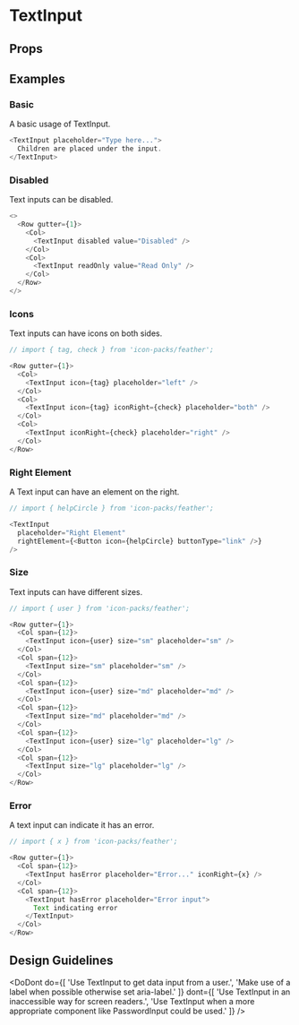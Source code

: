 
<Meta title="TextInput" />

# TextInput

<Description of="TextInput" />

## Props

<Props of="TextInput" />

## Examples

### Basic

A basic usage of TextInput.

```js live
<TextInput placeholder="Type here...">
  Children are placed under the input.
</TextInput>
```

### Disabled

Text inputs can be disabled.

```js live
<>
  <Row gutter={1}>
    <Col>
      <TextInput disabled value="Disabled" />
    </Col>
    <Col>
      <TextInput readOnly value="Read Only" />
    </Col>
  </Row>
</>
```

### Icons

Text inputs can have icons on both sides.

```js live
// import { tag, check } from 'icon-packs/feather';

<Row gutter={1}>
  <Col>
    <TextInput icon={tag} placeholder="left" />
  </Col>
  <Col>
    <TextInput icon={tag} iconRight={check} placeholder="both" />
  </Col>
  <Col>
    <TextInput iconRight={check} placeholder="right" />
  </Col>
</Row>
```

### Right Element

A Text input can have an element on the right.

```js live
// import { helpCircle } from 'icon-packs/feather';

<TextInput
  placeholder="Right Element"
  rightElement={<Button icon={helpCircle} buttonType="link" />}
/>
```

### Size

Text inputs can have different sizes.

```js live
// import { user } from 'icon-packs/feather';

<Row gutter={1}>
  <Col span={12}>
    <TextInput icon={user} size="sm" placeholder="sm" />
  </Col>
  <Col span={12}>
    <TextInput size="sm" placeholder="sm" />
  </Col>
  <Col span={12}>
    <TextInput icon={user} size="md" placeholder="md" />
  </Col>
  <Col span={12}>
    <TextInput size="md" placeholder="md" />
  </Col>
  <Col span={12}>
    <TextInput icon={user} size="lg" placeholder="lg" />
  </Col>
  <Col span={12}>
    <TextInput size="lg" placeholder="lg" />
  </Col>
</Row>
```

### Error

A text input can indicate it has an error.

```js live
// import { x } from 'icon-packs/feather';

<Row gutter={1}>
  <Col span={12}>
    <TextInput hasError placeholder="Error..." iconRight={x} />
  </Col>
  <Col span={12}>
    <TextInput hasError placeholder="Error input">
      Text indicating error
    </TextInput>
  </Col>
</Row>
```

## Design Guidelines

<DoDont
  do={[
    'Use TextInput to get data input from a user.',
    'Make use of a label when possible otherwise set aria-label.'
  ]}
  dont={[
    'Use TextInput in an inaccessible way for screen readers.',
    'Use TextInput when a more appropriate component like PasswordInput could be used.'
  ]}
/>
